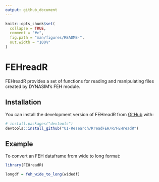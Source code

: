 ```yaml
---
output: github_document
---
```


<!-- README.md is generated from README.Rmd. Please edit that file -->

```r
knitr::opts_chunk$set(
  collapse = TRUE,
  comment = "#>",
  fig.path = "man/figures/README-",
  out.width = "100%"
)
```

# FEHreadR

<!-- badges: start -->
<!-- badges: end -->

FEHreadR provides a set of functions for reading and manipulating files created by DYNASIM's FEH module.

## Installation

You can install the development version of FEHreadR from [GitHub](https://github.com/) with:

```r
# install.packages("devtools")
devtools::install_github("UI-Research/RreadFEH/R/FEHreadR")
```

## Example

To convert an FEH dataframe from wide to long format:

```r
library(FEHreadR)

longdf = feh_wide_to_long(widedf)

```

